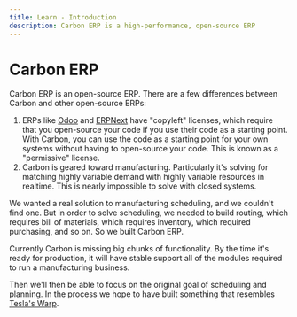 ```yaml
---
title: Learn - Introduction
description: Carbon ERP is a high-performance, open-source ERP
---
```



# Carbon ERP

Carbon ERP is an open-source ERP. There are a few differences between Carbon and other open-source ERPs:

1. ERPs like [Odoo](https://www.odoo.com/) and [ERPNext](https://erpnext.com/) have "copyleft" licenses, which require that you open-source your code if you use their code as a starting point. With Carbon, you can use the code as a starting point for your own systems without having to open-source your code. This is known as a "permissive" license.
2. Carbon is geared toward manufacturing. Particularly it's solving for matching highly variable demand with highly variable resources in realtime. This is nearly impossible to solve with closed systems.

We wanted a real solution to manufacturing scheduling, and we couldn't find one. But in order to solve scheduling, we needed to build routing, which requires bill of materials, which requires inventory, which required purchasing, and so on. So we built Carbon ERP.

Currently Carbon is missing big chunks of functionality. By the time it's ready for production, it will have stable support all of the modules required to run a manufacturing business.

Then we'll then be able to focus on the original goal of scheduling and planning. In the process we hope to have built something that resembles [Tesla's Warp](https://electrek.co/2016/02/15/tesla-3dx-model-3/).
